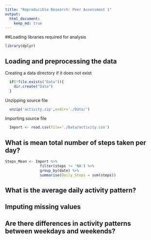 ```yaml
---
title: "Reproducible Research: Peer Assessment 1"
output: 
  html_document:
    keep_md: true
---
```

##Loading libraries required for analysis
```r
library(dplyr)
```

## Loading and preprocessing the data
Creating a data directory if it does not exist
```r
  if(!file.exists("Data")){
    dir.create("Data")
  }
```

Unzipping source file
```r
  unzip('activity.zip',exdir='./Data/')
```

Importing source file
```r
  Import <- read.csv(file='./Data/activity.csv')
```

## What is mean total number of steps taken per day?

```r
Steps_Mean <- Import %>%
                filter(steps != 'NA') %>%
                group_by(date) %>%
                summarise(Daily_Steps = sum(steps))
```


## What is the average daily activity pattern?



## Imputing missing values



## Are there differences in activity patterns between weekdays and weekends?
